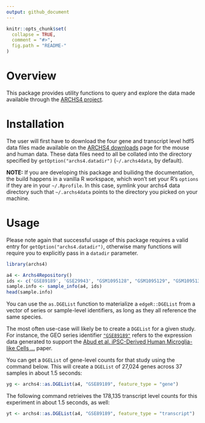 ```yaml
---
output: github_document
---
```


<!-- README.md is generated from README.Rmd. Please edit that file -->

```r
knitr::opts_chunk$set(
  collapse = TRUE,
  comment = "#>",
  fig.path = "README-"
)
```

# Overview

This package provides utility functions to query and explore the data made
available through the [ARCHS4 project][archs4web]. 

# Installation

The user will first have to download the four gene and transcript level hdf5
data files made available on the [ARCHS4 downloads][archs4dl] page for the
mouse and human data. These data files need to all be collated into the
directory specified by `getOption("archs4.datadir")` (`~/.archs4data`, by
default).

**NOTE:** If you are developing this package and builidng the documentation, the
build happens in a vanilla R workspace, which won't set your R's `options`
if they are in your `~/.Rprofile`. In this case, symlink your archs4 data
directory such that `~/.archs4data` points to the directory you picked on
your machine.

[archs4web]: https://amp.pharm.mssm.edu/archs4/
[archs4dl]: https://amp.pharm.mssm.edu/archs4/download.html

# Usage

Please note again that successful usage of this package requires a valid entry
for `getOption("archs4.datadir")`, otherwise many functions will require you to
explicitly pass in a `datadir` parameter.

```r
library(archs4)

a4 <- Archs4Repository()
ids <- c('GSE89189', 'GSE29943', "GSM1095128", "GSM1095129", "GSM1095130")
sample.info <- sample_info(a4, ids)
head(sample.info)
```

You can use the `as.DGEList` function to materialize a `edgeR::DGEList` from a
vector of series or sample-level identifiers, as long as they all reference the
same species.

The most often use-case will likely be to create a `DGEList` for a given study.
For instance, the GEO series identifier [`"GSE89189"`][blurtongeo] refers to the
expression data generated to support the
[Abud et al. iPSC-Derived Human Microglia-like Cells ...][blurtonpub] paper.

You can get a `DGEList` of gene-level counts for that study using the command
below. This will create a `DGEList` of 27,024 genes across 37 samples in about
1.5 seconds:

```r
yg <- archs4::as.DGEList(a4, "GSE89189", feature_type = "gene")
```

The following command retrieives the 178,135 transcript level counts for this
experiment in about 1.5 seconds, as well:

```r
yt <- archs4::as.DGEList(a4, "GSE89189", feature_type = "transcript")
```


[blurtonpub]: https://www.ncbi.nlm.nih.gov/pubmed/28426964
[blurtongeo]: https://www.ncbi.nlm.nih.gov/geo/query/acc.cgi?acc=GSE89189